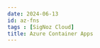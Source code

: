 ```yaml
---
date: 2024-06-13
id: az-fns
tags : [SigNoz Cloud]
title: Azure Container Apps
---
```


<DocCardContainer>

<DocCard
    title="📄️ Metrics"
    description="To monitor Azure Container App's system metrics like CPU Percentage..."
    href="/docs/azure-monitoring/az-fns/metrics/"
/>

<DocCard
    title="📄️ Logging"
    description="The following categories of Container Apps Logs are available..."
    href="/docs/azure-monitoring/az-fns/logging/"
/>

<DocCard
    title="📄️ APM & Tracing"
    description="To get started with monitoring your Azure Container App..."
    href="/docs/azure-monitoring/az-fns/tracing/"
/>

</DocCardContainer>
